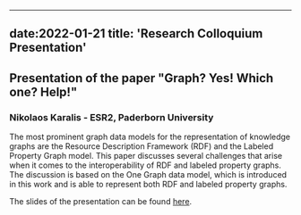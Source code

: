 
---
date:2022-01-21
title: 'Research Colloquium Presentation'
---

## Presentation of the paper "Graph? Yes! Which one? Help!"
### Nikolaos Karalis - ESR2, Paderborn University

The most prominent graph data models for the representation of knowledge graphs are the Resource Description Framework (RDF) and the Labeled Property Graph model. This paper discusses several challenges that arise when it comes to the interoperability of RDF  and labeled property graphs. The discussion is based on the One Graph data model, which is introduced in this work and is able to represent both RDF and labeled property graphs.

The slides of the presentation can be found [here](/downloads/2021-11-26-Koulierakis_colloquium_slides.pdf).
